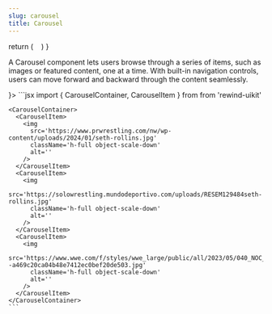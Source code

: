 ```yaml
---
slug: carousel
title: Carousel
---
```



  return (
    <CarouselContainer>
      <CarouselItem>
        <img
          src='https://www.prwrestling.com/nw/wp-content/uploads/2024/01/seth-rollins.jpg'
          className='h-full object-scale-down'
          alt=''
        />
      </CarouselItem>
      <CarouselItem>
        <img
          src='https://solowrestling.mundodeportivo.com/uploads/RESEM129484seth-rollins.jpg'
          className='h-full object-scale-down'
          alt=''
        />
      </CarouselItem>
      <CarouselItem>
        <img
          src='https://www.wwe.com/f/styles/wwe_large/public/all/2023/05/040_NOC_05272023CM_24393--a469c20ca04b48e7412ec0bef20de503.jpg'
          className='h-full object-scale-down'
          alt=''
        />
      </CarouselItem>
    </CarouselContainer>
  )
}

A Carousel component lets users browse through a series of items, such as images or featured content, one at a time.
With built-in navigation controls, users can move forward and backward through the content seamlessly.

<div className="flex flex-col gap-8 justify-center">
  <DocsTemplate preview={<CarouselPreview />}>
    ```jsx
    import { CarouselContainer, CarouselItem } from from 'rewind-uikit'

    <CarouselContainer>
      <CarouselItem>
        <img
          src='https://www.prwrestling.com/nw/wp-content/uploads/2024/01/seth-rollins.jpg'
          className='h-full object-scale-down'
          alt=''
        />
      </CarouselItem>
      <CarouselItem>
        <img
          src='https://solowrestling.mundodeportivo.com/uploads/RESEM129484seth-rollins.jpg'
          className='h-full object-scale-down'
          alt=''
        />
      </CarouselItem>
      <CarouselItem>
        <img
          src='https://www.wwe.com/f/styles/wwe_large/public/all/2023/05/040_NOC_05272023CM_24393--a469c20ca04b48e7412ec0bef20de503.jpg'
          className='h-full object-scale-down'
          alt=''
        />
      </CarouselItem>
    </CarouselContainer>
    ```

  </DocsTemplate>
</div>
